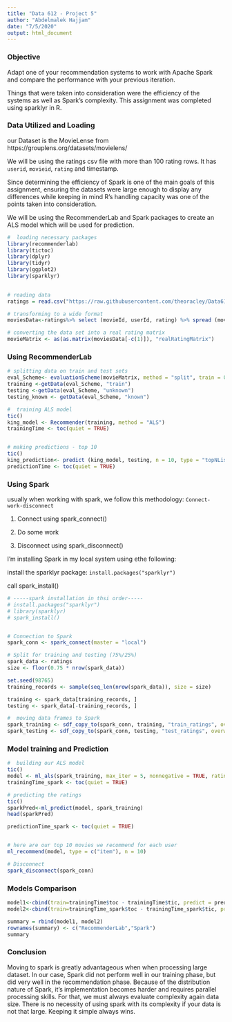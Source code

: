 ---
title: "Data 612 - Project 5"
author: "Abdelmalek Hajjam"
date: "7/5/2020"
output: html_document
---

### Objective

Adapt one of your recommendation systems to work with Apache Spark and compare the performance with your previous iteration. 

Things that were taken into consideration were the efficiency of the systems as well as Spark’s complexity. This assignment was completed using sparklyr in R.

### Data Utilized and Loading

our Dataset is the MovieLense from https://grouplens.org/datasets/movielens/

We will be using the ratings csv file with more than 100 rating rows. It has `userid`, `movieid`, `rating` and timestamp.

Since determining the efficiency of Spark is one of the main goals of this assignment, ensuring the datasets were large enough to display any differences while keeping in mind R’s handling capacity was one of the points taken into consideration.

We will be using the RecommenderLab and Spark packages to create an ALS model which will be used for prediction.


```{r, echo=F, message=F, warning=F, error=F, comment=F}
#  loading necessary packages
library(recommenderlab) 
library(tictoc)
library(dplyr)          
library(tidyr)        
library(ggplot2)       
library(sparklyr)
 
```


```{r}
# reading data
ratings = read.csv("https://raw.githubusercontent.com/theoracley/Data612/master/Project5/ratings.csv")

# transforming to a wide format
moviesData<-ratings%>% select (movieId, userId, rating) %>% spread (movieId,rating)

# converting the data set into a real rating matrix
movieMatrix <- as(as.matrix(moviesData[-c(1)]), "realRatingMatrix")
```


### Using RecommenderLab

```{r}
# splitting data on train and test sets
eval_Scheme<- evaluationScheme(movieMatrix, method = "split", train = 0.9, given = 5, goodRating = 3)
training <-getData(eval_Scheme, "train")
testing <-getData(eval_Scheme, "unknown")
testing_known <- getData(eval_Scheme, "known")

#  training ALS model
tic()
king_model <- Recommender(training, method = "ALS")
trainingTime <- toc(quiet = TRUE)


# making predictions - top 10
tic()
king_prediction<- predict (king_model, testing, n = 10, type = "topNList")
predictionTime <- toc(quiet = TRUE)

```


### Using Spark

usually when working with spark, we follow this methodology: `Connect-work-disconnect`

1. Connect using spark_connect()

2. Do some work

3. Disconnect using spark_disconnect()

I'm installing Spark in my local system using ethe following:

install the sparklyr package: `install.packages("sparklyr")`

call spark_install()


```{r}
# -----spark installation in thsi order-----
# install.packages("sparklyr")
# library(sparklyr)
# spark_install()


# Connection to Spark
spark_conn <- spark_connect(master = "local")

# Split for training and testing (75%/25%)
spark_data <- ratings
size <- floor(0.75 * nrow(spark_data))

set.seed(98765)
training_records <- sample(seq_len(nrow(spark_data)), size = size)

training <- spark_data[training_records, ]
testing <- spark_data[-training_records, ]

#  moving data frames to Spark
spark_training <- sdf_copy_to(spark_conn, training, "train_ratings", overwrite = TRUE)
spark_testing <- sdf_copy_to(spark_conn, testing, "test_ratings", overwrite = TRUE)

```


### Model training and Prediction

```{r}
#  building our ALS model
tic()
model <- ml_als(spark_training, max_iter = 5, nonnegative = TRUE, rating_col = "rating", user_col = "userId", item_col = "movieId")
trainingTime_spark <- toc(quiet = TRUE)

# predicting the ratings
tic()
sparkPred<-ml_predict(model, spark_training)
head(sparkPred)

predictionTime_spark <- toc(quiet = TRUE)


# here are our top 10 movies we recommend for each user
ml_recommend(model, type = c("item"), n = 10)
```

```{r}
# Disconnect
spark_disconnect(spark_conn)
```


### Models Comparison 

```{r}
model1<-cbind(train=trainingTime$toc - trainingTime$tic, predict = predictionTime$toc - predictionTime$tic)
model2<-cbind(train=trainingTime_spark$toc - trainingTime_spark$tic, predict = predictionTime_spark$toc - predictionTime_spark$tic)

summary = rbind(model1, model2)
rownames(summary) <- c("RecommenderLab","Spark")
summary
```


### Conclusion

Moving to spark is greatly advantageous when when processing large dataset. In our case, Spark did not perform well in our training phase, but did very well in the recommendation phase.  Because of the distribution nature of Spark, it's implementation becomes harder and requires parallel processing skills. For that, we must always evaluate complexity again data size. There is no necessity of using spark with its complexity if your data is not that large. Keeping it simple always wins.






